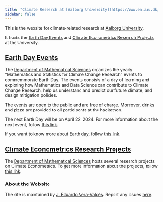 ```yaml
---
title: "Climate Research at [Aalborg University](https://www.en.aau.dk/)"
sidebar: false
---
```


This is the website for climate-related research at [Aalborg University](https://www.en.aau.dk/). 

It hosts the [Earth Day Events](index.qmd#earth-day-events) and [Climate Econometrics Research Projects](index.qmd#climate-econometrics-research-projects) at the University.

## [Earth Day Events](earthday2024.qmd)

The [Department of Mathematical Sciences](https://earthdayalliance.com/earth-day-the-story/) organizes the yearly "Mathematics and Statistics for Climate Change Research" events to commemmorate Earth Day. The events consists of a day of learning and exploring how Mathematics and Data Science can contribute to Climate Change Research, help us understand and predict our future climate, and design mitigation policies.

The events are open to the public and are free of charge. Moreover, drinks and pizza are provided to all participants at the hackathon.

The next Earth Day will be on April 22, 2024. For more information about the next event, follow [this link](earthday2024.qmd). 

If you want to know more about Earth day, follow [this link](aboutearthday.qmd).

## [Climate Econometrics Research Projects](climateeconometrics.qmd)

The [Department of Mathematical Sciences](https://earthdayalliance.com/earth-day-the-story/) hosts several research projects on Climate Econometrics. To get more information about the projects, follow [this link](climateeconometrics.qmd).

### About the Website

The site is maintained by [J. Eduardo Vera-Valdés](https://everval.github.io/). Report any issues [here](mailto:eduardo@math.aau.dk).